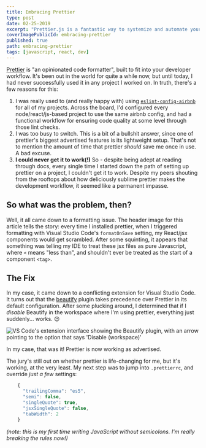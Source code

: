 ```yaml
---
title: Embracing Prettier
type: post
date: 02-25-2019
excerpt: "Prettier.js is a fantastic way to systemize and automate your project's code style."
coverImagePublicId: embracing-prettier
published: true
path: embracing-prettier
tags: [javascript, react, dev]
---
```


[Prettier](https://prettier.io/) is "an opinionated code formatter", built to fit into your developer workflow. It's been out in the world for quite a while now, but until today, I had never successfully used it in any project I worked on. In truth, there's a few reasons for this:

1. I was really used to (and really happy with) using [`eslint-config-airbnb`](https://www.npmjs.com/package/eslint-config-airbnb) for all of my projects. Across the board, I'd configured every node/react/js-based project to use the same airbnb config, and had a functional workflow for ensuring code quality at some level through those lint checks.  
1. I was too busy to switch. This is a bit of a bullshit answer, since one of prettier's biggest advertised features is its lightweight setup. That's not to mention the amount of time that prettier _should_ save me once in use. A bad excuse.  
1. **I could never get it to work(!)** So - despite being adept at reading through docs, every single time I started down the path of setting up prettier on a project, I couldn't get it to work. Despite my peers shouting from the rooftops about how deliciously sublime prettier makes the development workflow, it seemed like a permanent impasse.

## So what was the problem, then?

Well, it all came down to a formatting issue. The header image for this article tells the story: every time I installed prettier, when I triggered formatting with Visual Studio Code's `formatOnSave` setting, my React/jsx components would get scrambled. After some squinting, it appears that something was telling my IDE to treat these jsx files as pure Javascript, where `<` means "less than", and shouldn't ever be treated as the start of a component `<tag>`.

## The Fix

In my case, it came down to a conflicting extension for Visual Studio Code. It turns out that the [beautify](https://marketplace.visualstudio.com/items?itemName=HookyQR.beautify) plugin takes precedence over Prettier in its default configuration. After some plucking around, I determined that if I _disable_ Beautify in the workspace where I'm using prettier, everything just suddenly... works. 😍

<Image
  publicId="posts/embracing-prettier/disable-beautify"
  alt="VS Code's extension interface showing the Beautify plugin, with an arrow pointing to the option that says 'Disable (workspace)'"
  caption="Disable beautify in your project workspace, and everything gets better"
/>



In my case, that was it! Prettier is now working as advertised.

The jury's still out on whether prettier is life-changing for me, but it's working, at the very least. My next step was to jump into `.prettierrc`, and override _just a few_ settings:

```js
    {
      "trailingComma": "es5",
      "semi": false,
      "singleQuote": true,
      "jsxSingleQuote": false,
      "tabWidth": 2
    }
```

_(note: this is my first time writing JavaScript without semicolons. I'm really breaking the rules now!)_
